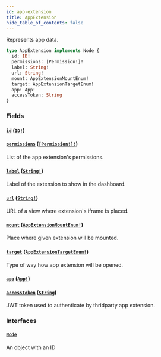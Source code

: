 ```yaml
---
id: app-extension
title: AppExtension
hide_table_of_contents: false
---
```


Represents app data.

```graphql
type AppExtension implements Node {
  id: ID!
  permissions: [Permission!]!
  label: String!
  url: String!
  mount: AppExtensionMountEnum!
  target: AppExtensionTargetEnum!
  app: App!
  accessToken: String
}
```

### Fields

#### [`id`](#) ([`ID!`](../../../developer/api-reference/scalars/id))

#### [`permissions`](#) ([`[Permission!]!`](../../../developer/api-reference/objects/permission))

List of the app extension's permissions.

#### [`label`](#) ([`String!`](../../../developer/api-reference/scalars/string))

Label of the extension to show in the dashboard.

#### [`url`](#) ([`String!`](../../../developer/api-reference/scalars/string))

URL of a view where extension's iframe is placed.

#### [`mount`](#) ([`AppExtensionMountEnum!`](../../../developer/api-reference/enums/app-extension-mount-enum))

Place where given extension will be mounted.

#### [`target`](#) ([`AppExtensionTargetEnum!`](../../../developer/api-reference/enums/app-extension-target-enum))

Type of way how app extension will be opened.

#### [`app`](#) ([`App!`](../../../developer/api-reference/objects/app))

#### [`accessToken`](#) ([`String`](../../../developer/api-reference/scalars/string))

JWT token used to authenticate by thridparty app extension.

### Interfaces

#### [`Node`](../../../developer/api-reference/interfaces/node)

An object with an ID
